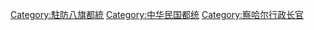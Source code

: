 [[Category:駐防八旗都統|Category:駐防八旗都統]]
[[Category:中华民国都统|Category:中华民国都统]]
[[Category:察哈尔行政长官|Category:察哈尔行政长官]]